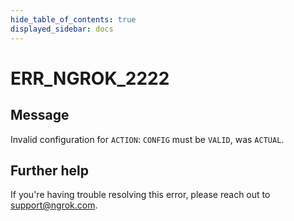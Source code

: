 ```yaml
---
hide_table_of_contents: true
displayed_sidebar: docs
---
```



# ERR_NGROK_2222

## Message

Invalid configuration for `ACTION`: `CONFIG` must be `VALID`, was `ACTUAL`.

<ErrorDetails error="err_ngrok_2222" />

## Further help

If you're having trouble resolving this error, please reach out to [support@ngrok.com](mailto:support@ngrok.com?subject=Help%20with%20ERR_NGROK_2222).
